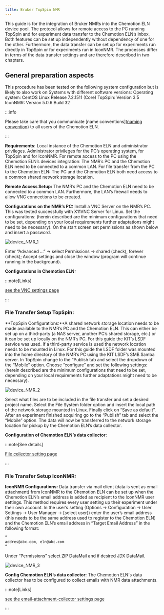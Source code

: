 ```yaml
---
title: Bruker TopSpin NMR
---
```


This guide is for the integration of Bruker NMRs into the Chemotion ELN device pool. The protocol allows for remote access to the PC running TopSpin and for experiment data transfer to the Chemotion ELN’s inbox. Both features can be set up independently without dependency of one for the other. Furthermore, the data transfer can be set up for experiments run directly in TopSpin or for experiments run in IconNMR. The processes differ in terms of the data transfer settings and are therefore described in two chapters.

## General preparation aspects

This procedure has been tested on the following system configuration but is likely to also work on Systems with different software versions:
Operating system: CentOS Linux Release 7.2.1511 (Core)
TopSpin: Version 3.5
IconNMR: Version 5.0.6 Build 32

:::info

Please take care that you communicate [name conventions]([naming convention](../../devices#name-conventions)) to all users of the Chemotion ELN.

:::

**Requirements:**
Local instance of the Chemotion ELN and administrator privileges. Administrator privileges
for the PC’s operating system, for TopSpin and for IconNMR. For remote access to
the PC using the Chemotion ELN’s devices integration: The NMR’s PC and the Chemotion
ELN need to be connected to a common LAN. For file transfer from the PC to the Chemotion
ELN: The PC and the Chemotion ELN both need access to a common shared network storage
location.

**Remote Access Setup:**
The NMR’s PC and the Chemotion ELN need to be connected to a common LAN. Furthermore,
the LAN’s firewall needs to allow VNC connections to be created.

**Configurations on the NMR’s PC:**
Install a VNC Server on the NMR’s PC. This was tested successfully with X11VNC Server
for Linux. Set the configurations: (herein described are the minimum configurations
that need to be set, depending on your local requirements further adaptations might
need to be necessary). On the start screen set permissions as shown below and insert
a password.

![device_NMR_1](/img/device_NMR_1.png)

Enter “Advanced …” -> select Permissions -> shared (check), forever (check); Accept settings and close the window (program will continue running in the background).

**Configurations in Chemotion ELN:**

:::note[Links]

[see the VNC settings page](../../install_configure/configuration#vnc)

:::

### File Transfer Setup TopSpin:

**TopSpin Configurations:**A shared network storage location needs to be made
available to the NMR’s PC and the Chemotion ELN. This can either be set up on a
third-party (a NAS server, another PC’s shared storage, etc.) or it can be set
up locally on the NMR’s PC. For this guide the KIT’s LSDF service was used. If a
third-party service is used the network location needs to be mounted in Linux.
For this guide the LSDF folder was mounted into the home directory of the NMR’s
PC using the KIT LSDF’s SMB Samba server. In TopSpin change to the “Publish tab
and select the dropdown of the “Mobile” option. Choose “configure” and set the
following settings: (herein described are the minimum configurations that need
to be set, depending on your local requirements further adaptations might need
to be necessary).

![device_NMR_2](/img/device_NMR_2.png)

Select what files are to be included in the file transfer and set a desired project name. Select the File System folder option and insert the local path of the network storage mounted in Linux. Finally click on “Save as default”.
After an experiment finished acquiring go to the “Publish” tab and select the “Mobile” option. The data will now be transferred to the network storage location for pickup by the Chemotion ELN’s data collector.

**Configuration of Chemotion ELN’s data collector:**

:::note[See details]

[File collector setting page](../../install_configure/configuration#data-collection)

:::

### File Transfer Setup IconNMR:

**IconNMR Configurations:**
Data transfer via mail client (data is sent as email attachment) from IconNMR to
the Chemotion ELN can be set up when the Chemotion ELN’s email address is added as
recipient to the IconNMR user settings. This method requires every user setting up
their experiment under their own account. In the user’s setting (Options -> Configuration
-> User Settings -> User Manager -> [select user]) enter the user’s email address
(this needs to be the same address used to register to the Chemotion ELN) and the
Chemotion ELN’s email address in “Target Email Address” in the following format:

```sh
“
addres@abc.com, eln@abc.com
“

```

Under “Permissions” select ZIP DataMail and if desired JDX DataMail.

![device_NMR_3](/img/device_NMR_3.png)

**Config Chemotion ELN’s data collector:**
The Chemotion ELN's data collector has to be configured to collect emails with NMR
data attachments.

:::note[Links]

[see the email-attachment-collector settings page](../../install_configure/configuration#email-attachment-collection)

:::
